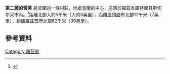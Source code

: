 {{Infobox settlement
| name = Niedrzew Drugi
| settlement_type = 村莊
| total_type =  
| image_flag =
| image_shield =
| image_map =
| coordinates_region = PL
| subdivision_type = [[世界政区索引|國家]]
| subdivision_name = {{POL}}
| subdivision_type1 = [[波蘭行政區劃|省份]]
| subdivision_name1 = [[羅茲省|羅茲省]]
| subdivision_type2 = [[县_(波兰)|县]]
| subdivision_name2 = [[庫特諾縣|庫特諾縣]]
| subdivision_type3 = {{tsl|en|Gmina||市}}
| subdivision_name3 = {{tsl|en|Gmina Strzelce||Strzelce}}
|pushpin_map=Poland
|latd=52|latm=20|lats=9|latNS=N
|longd=19|longm=20|longs=47|longEW=E
| elevation_m =
| population_total = 
| population_density = 
| postal_code = 99-306<ref>http://www.poczta-polska.pl/hermes/uploads/2013/02/spispna.pdf?84cd58 {{Wayback|url=http://www.poczta-polska.pl/hermes/uploads/2013/02/spispna.pdf?84cd58 |date=20160304073948 }} Liste des codes postaux de  la Pologne</ref>
| area_code = +(48) 24
|blank_name =车牌
|blank_info = EKU
 | website = }}
'''第二麗的雪芙'''{{IPAc-pl|'|ń|e|d|ż|e|f|-|'|d|r|u|g|i}} 是波蘭的一條村莊，地處波蘭的中心，座落於羅茲省庫特娜县斯切尔采市內。<ref name="TERYT">{{cite web|url=http://www.stat.gov.pl/broker/access/prefile/listPreFiles.jspa|title=Central Statistical Office (GUS) – TERYT (National Register of Territorial Land Apportionment Journal)|date=2008-06-01|language=pl|accessdate=2016-08-01|archive-date=2015-11-29|archive-url=https://web.archive.org/web/20151129041822/http://www.stat.gov.pl/broker/access/prefile/listPreFiles.jspa|dead-url=no}}</ref>距離{{tsl|en|Gmina Strzelce||斯切尔采西}}北部大約5千米（大約3英里），距離[[庫特娜|庫特娜]]市北部12千米（7英里），距離羅茲首府北部62千米（39英里）。

== 參考資料 ==
<!--- 參見https://zh.wikipedia.org/wiki/Wikipedia:%E8%84%9A%E6%B3%A8以獲知如何使用<ref></ref>標籤來插入參考資料，它们會自動顯示在下方。 -->
<!-- 參考資料為維基百科中非常重要的一環，請確保您加入的「每一句話」都是出自於某個來源，並請加入該句話後使用<ref>來源</ref>的方式標註來源-->
{{Reflist}}




<!--- 分類 --->

[[Category:羅茲省|Category:羅茲省]]